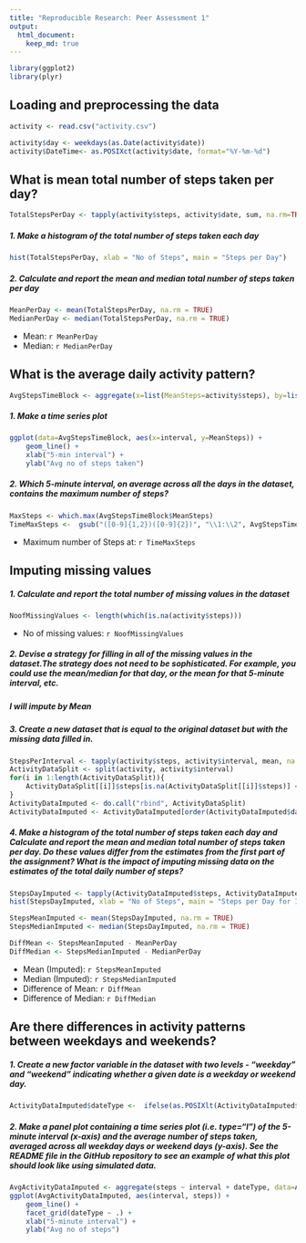 ---
title: "Reproducible Research: Peer Assessment 1"
output: 
  html_document:
    keep_md: true
---

```{r}
library(ggplot2)
library(plyr)
```

## Loading and preprocessing the data
```{r}
activity <- read.csv("activity.csv")

activity$day <- weekdays(as.Date(activity$date))
activity$DateTime<- as.POSIXct(activity$date, format="%Y-%m-%d")

```


## What is mean total number of steps taken per day?
```{r}
TotalStepsPerDay <- tapply(activity$steps, activity$date, sum, na.rm=TRUE)
```

##### 1. Make a histogram of the total number of steps taken each day
```{r}
hist(TotalStepsPerDay, xlab = "No of Steps", main = "Steps per Day")
```

##### 2. Calculate and report the mean and median total number of steps taken per day
```{r}
MeanPerDay <- mean(TotalStepsPerDay, na.rm = TRUE)
MedianPerDay <- median(TotalStepsPerDay, na.rm = TRUE)
```

* Mean: `r MeanPerDay`
* Median:  `r MedianPerDay`

## What is the average daily activity pattern?

```{r}
AvgStepsTimeBlock <- aggregate(x=list(MeanSteps=activity$steps), by=list(interval=activity$interval), FUN=mean, na.rm=TRUE)
```

##### 1. Make a time series plot
```{r}
ggplot(data=AvgStepsTimeBlock, aes(x=interval, y=MeanSteps)) +
    geom_line() +
    xlab("5-min interval") +
    ylab("Avg no of steps taken") 
```

##### 2. Which 5-minute interval, on average across all the days in the dataset, contains the maximum number of steps?
```{r}
MaxSteps <- which.max(AvgStepsTimeBlock$MeanSteps)
TimeMaxSteps <-  gsub("([0-9]{1,2})([0-9]{2})", "\\1:\\2", AvgStepsTimeBlock[MaxSteps,'interval'])
```

* Maximum number of Steps at: `r TimeMaxSteps`



## Imputing missing values


##### 1. Calculate and report the total number of missing values in the dataset 
```{r}
NoofMissingValues <- length(which(is.na(activity$steps)))
```

* No of missing values: `r NoofMissingValues`

##### 2. Devise a strategy for filling in all of the missing values in the dataset.The strategy does not need to be sophisticated. For example, you could use the mean/median for that day, or the mean for that 5-minute interval, etc.
##### I will impute by Mean


##### 3. Create a new dataset that is equal to the original dataset but with the missing data filled in.
```{r}
StepsPerInterval <- tapply(activity$steps, activity$interval, mean, na.rm = TRUE)
ActivityDataSplit <- split(activity, activity$interval)
for(i in 1:length(ActivityDataSplit)){
    ActivityDataSplit[[i]]$steps[is.na(ActivityDataSplit[[i]]$steps)] <- StepsPerInterval[i]
}
ActivityDataImputed <- do.call("rbind", ActivityDataSplit)
ActivityDataImputed <- ActivityDataImputed[order(ActivityDataImputed$date) ,]
```

##### 4. Make a histogram of the total number of steps taken each day and Calculate and report the mean and median total number of steps taken per day. Do these values differ from the estimates from the first part of the assignment? What is the impact of imputing missing data on the estimates of the total daily number of steps? 
```{r}
StepsDayImputed <- tapply(ActivityDataImputed$steps, ActivityDataImputed$date, sum)
hist(StepsDayImputed, xlab = "No of Steps", main = "Steps per Day for Imputed data")

StepsMeanImputed <- mean(StepsDayImputed, na.rm = TRUE)
StepsMedianImputed <- median(StepsDayImputed, na.rm = TRUE)

DiffMean <- StepsMeanImputed - MeanPerDay
DiffMedian <- StepsMedianImputed - MedianPerDay
```

* Mean (Imputed): `r StepsMeanImputed`
* Median (Imputed):  `r StepsMedianImputed`
* Difference of Mean:  `r DiffMean`
* Difference of Median:  `r DiffMedian`


## Are there differences in activity patterns between weekdays and weekends?


##### 1. Create a new factor variable in the dataset with two levels - "weekday" and "weekend" indicating whether a given date is a weekday or weekend day.

```{r}
ActivityDataImputed$dateType <-  ifelse(as.POSIXlt(ActivityDataImputed$date)$wday %in% c(0,6), 'Weekend', 'Weekday')
```

##### 2. Make a panel plot containing a time series plot (i.e. \color{red}{\verb|type = "l"|}type="l") of the 5-minute interval (x-axis) and the average number of steps taken, averaged across all weekday days or weekend days (y-axis). See the README file in the GitHub repository to see an example of what this plot should look like using simulated data.

```{r}
AvgActivityDataImputed <- aggregate(steps ~ interval + dateType, data=ActivityDataImputed, mean)
ggplot(AvgActivityDataImputed, aes(interval, steps)) + 
    geom_line() + 
    facet_grid(dateType ~ .) +
    xlab("5-minute interval") + 
    ylab("Avg no of steps")
```


